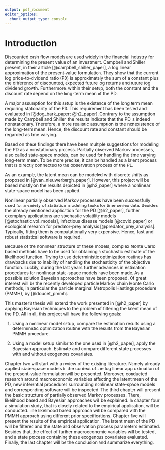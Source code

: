 ```yaml
---
output: pdf_document
editor_options: 
  chunk_output_type: console
---
```


\mainmatter

# Introduction {#intro}

Discounted cash flow models are used widely in the financial industry for determining the present value of an investment. Campbell and Shiller present, in their article [@campbell_shiller_paper], a log linear approximation of the present-value formulation. They show that the current log price-to-dividend ratio (PD) is approximately the sum of a constant plus the difference of discounted, expected future log returns and future log dividend growth. Furthermore, within their setup, both the constant and the discount rate depend on the long-term mean of the PD.

A major assumption for this setup is the existence of the long term mean requiring stationarity of the PD. This requirement has been tested and evaluated in [@dog_bark_paper; @h2_paper]. Contrary to the assumption made by Campbell and Shiller, the results indicate that the PD is indeed nonstationary. Therefore, a more realistic assumption is the nonexistence of the long-term mean. Hence, the discount rate and constant should be regarded as time varying. 

Based on these findings there have been multiple suggestions for modeling the PD as a nonstationary process. Partially observed Markov processes, also called state-space models, can be used for handling the time varying long-term mean. To be more precise, it can be handled as a latent process that is directly connected to the observation process of the PD. 

As an example, the latent mean can be modeled with discrete shifts as proposed in [@van_nieuwerburgh_paper]. However, this project will be based mostly on the results depicted in [@h2_paper] where a nonlinear state-space model has been applied.

Nonlinear partially observed Markov processes have been successfully used for a variety of statistical modeling tasks for time series data. Besides the already mentioned application for the PD [@h2_paper], further exemplary applications are stochastic volatility models [@stochastic_vol_models], infectious disease models [@covid_paper] or ecological research for predator-prey analysis [@predator_prey_analysis]. Typically, fitting them is computationally very expensive. Hence, fast and robust statistical software is required.

Because of the nonlinear structure of these models, complex Monte Carlo based methods have to be used for obtaining a stochastic estimate of the likelihood function. Trying to use deterministic optimization routines has drawbacks due to inability of handling the stochasticity of the objective function. Luckily, during the last years further advances in estimation procedures for nonlinear state-space models have been made. As a possible solution Bayesian approaches have been proposed. Of great interest will be the recently developed particle Markov chain Monte Carlo methods, in particular the particle marginal Metropolis Hastings procedure (PMMH), by [@doucet_pmmh].

This master's thesis will extend the work presented in [@h2_paper] by applying Bayesian techniques to the problem of filtering the latent mean of the PD. All in all, this project will have the following goals:

1) Using a nonlinear model setup, compare the estimation results using a deterministic optimization routine with the results from the Bayesian PMMH procedure.

2) Using a model setup similar to the one used in [@h2_paper], apply the Bayesian approach. Estimate and compare different state processes with and without exogenous covariates.

Chapter two will start with a review of the existing literature. Namely already applied state-space models in the context of the log linear approximation of the present-value formulation will be presented. Moreover, conducted research around macroeconomic variables affecting the latent mean of the PD, new inferential procedures surrounding nonlinear state-space models and corresponding software will be inspected. The third chapter will present the basic structure of partially observed Markov processes. There, likelihood based and Bayesian approaches will be explained. In chapter four a simulation study, that is closely related to the empirical application, will be conducted. The likelihood based approach will be compared with the PMMH approach using different prior specifications. Chapter five will present the results of the empirical application. The latent mean of the PD will be filtered and the state and observation process parameters estimated. Besides that, the effect of further macroeconomic variables will be tested, and a state process containing these exogenous covariates evaluated. Finally, the last chapter will be the conclusion and summarize everything.
